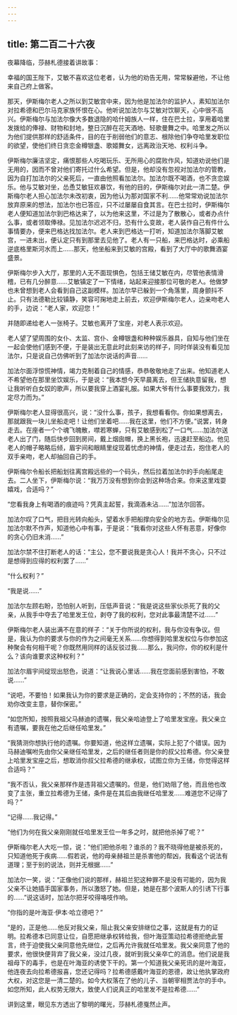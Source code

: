 ```yaml
---
---
---
```

title: 第二百二十六夜
---






夜幕降临，莎赫札德接着讲故事：





幸福的国王陛下，艾敏不喜欢这位老者，认为他的劝告无用，常常躲避他，不让他来自己府上做客。

那天，伊斯梅尔老人之所以到艾敏宫中来，因为他是加法尔的监护人，素知加法尔对拉希德和巴尔马克家族怀恨在心。他听说加法尔与艾敏对饮聊天，心中很不高兴。伊斯梅尔与加法尔像大多数退隐的哈什姆族人一样，住在巴士拉，享用着哈里发拨给的俸禄、财物和封地，整日沉醉在花天酒地、轻歌曼舞之中。哈里发之所以为他们提供那样的舒适条件，目的在于削弱他们的意志、根除他们争夺哈里发职位的欲望，使他们终日贪恋金樽银盏、歌姬舞女，远离政治天地、权利斗争。

伊斯梅尔廉洁坚定，痛恨那些人吃喝玩乐、无所用心的腐败作风，知道劝说他们是无用的，因而不曾对他们寄托过什么希望。但是，他却没有忽视对加法尔的管教，因为自打加法尔的父亲死后，一直由他照看加法尔。加法尔既不喝酒，也不贪恋娱乐。他与艾敏对坐，怂恿艾敏狂欢暴饮，有他的目的，伊斯梅尔对此一清二楚。伊斯梅尔老人担心加法尔未改初衷，因为他认为那对国家不利……他常常劝说加法尔放弃原来的想法，加法尔也已答应，只不过屡屡自食其言。在巴士拉时，伊斯梅尔老人便知道加法尔到巴格达来了，以为他来这里，不过是为了散散心，或者办点什么事，或者领取俸禄。见加法尔迟迟不归，恐有什么变故，老人装作自己有件什么事情要办，便来巴格达找加法尔。老人来到巴格达一打听，知道加法尔落脚艾敏宫，一进未出，便认定只有到那里去见他了。老人有一只船，来巴格达时，必乘船逆底格里斯河水而上……那天，他坐船来到艾敏的宫殿，看到了大厅中的歌舞酒宴盛景。

伊斯梅尔步入大厅，那里的人无不面现惧色，包括王储艾敏在内，尽管他表情滑稽，已有几分醉意……艾敏镇定了一下情绪，站起来迎接那位可敬的老人。他做梦也未曾想到老人会看到自己这副模样。加法尔早已躲到一个角落里，周身颤抖不止。只有法德勒比较镇静，笑容可掬地走上前去，欢迎伊斯梅尔老人，边亲吻老人的手，边说：“老人家，欢迎您！”

并随即递给老人一张椅子。艾敏也离开了宝座，对老人表示欢迎。

老人望了望周围的女仆、太监、宫仆、金樽银盏和种种娱乐器具，自知与他们坐在一起会使他们感到不便，于是装出无意此时此刻来访的样子，同时佯装没有看见加法尔，只是说自己仿佛听到了加法尔说话的声音……

加法尔面浮惊慌神情，竭力克制着自己的情感，恭恭敬敬地走了出来。他知道老人不希望他在那里坐饮娱乐，于是说：“我本想今天早晨离去，但王储执意留我，想让我听听白女奴的歌声，所以要我穿上酒宴礼服。如果大爷有什么事要我效力，我定尽力而为。”

伊斯梅尔老人显得很高兴，说：“没什么事，孩子，我想看看你。你如果想离去，那就跟我一块儿坐船走吧！让他们坐着吧……我在这里，他们不方便。”说罢，转身走去。在座者一个个魂飞魄散，噤若寒蝉，只有艾敏感到松了一口气……加法尔送老人出了门，随后快步回到房间，戴上烟囱帽，换上黑长袍，迅速赶至船边。他见老人的帽子略略后倾，眉宇间和眼睛里绽现着忧虑的神情，便走过去，抱住老人的双手亲吻，老人却抽回自己的手。

伊斯梅尔令船长把船划往离宫殿远些的一个码头，然后拉着加法尔的手向船尾走去。二人坐下，伊斯梅尔说：“我万万没有想到你会到这种场合来。你来这里戏耍嬉戏，合适吗？”

“您看我身上有喝酒的痕迹吗？凭真主起誓，我滴酒未沾……”加法尔回答。

加法尔叹了口气，把目光转向船头，望着水手把船撑向安全的地方去。伊斯梅尔见加法尔默不作声，知道他心中有事，于是说：“我看你对这些人怀有恶意，好像你的贪心仍旧未消……”

加法尔禁不住打断老人的话：“主公，您不要说我是贪心人！我并不贪心，只不过是想得到应得的权利罢了……”

“什么权利？”

“我是说……”

加法尔左顾右盼，恐怕别人听到，压低声音说：“我是说这些家伙杀死了我的父亲，从我手中夺去了哈里发王位，剥夺了我的权利，您对此事最清楚不过……”

伊斯梅尔老人装出满不在意的样子：“关于你所说的权利，我与你没有争议。但是，我认为你的要求与你的作为之间毫无关系……你想得到哈里发权位与你参加这种聚会有何相干呢？你既然用同样的话反驳过我……那么，我问你，你的权利是什么？该向谁要求这种权利？”

加法尔眉宇间绽现出怒色，说道：“让我说心里话……我在您面前感到害怕，不敢说……”

“说吧，不要怕！如果我认为你的要求是正确的，定会支持你的；不然的话，我会劝你改变主意，替你保密。”

“如您所知，按照我祖父马赫迪的遗嘱，我父亲哈迪登上了哈里发宝座。我父亲立有遗嘱，要我在他之后继任哈里发。”

“我猜测你想执行他的遗嘱。你要知道，他这样立遗嘱，实际上犯了个错误。因为马赫迪嘱咐先由你父亲继任哈里发，之后的继任者则是你的叔父拉希德。你父亲登上哈里发宝座之后，想取消你叔父拉希德的继承权，试图立你为王储，你觉得这样合适吗？”

“我不否认，我父亲那样作是违背祖父遗嘱的。但是，他们劝阻了他，而且他也改变了主张，重立拉希德为王储，条件是在其后由我继任哈里发……难道您不记得了吗？”

“记得……我记得。”

“他们为何在我父亲刚刚就任哈里发王位一年多之时，就把他杀掉了呢？”

伊斯梅尔老人大吃一惊，说：“他们把他杀啦？谁杀的？我不晓得他是被杀死的，只知道他死于疾病……假若说，他的母亲赫祖兰是杀害他的帮凶，我看这个说法有道理；至于别的说法，则并无根据……”

加法尔一笑，说：“正像他们说的那样，赫祖兰犯这种罪不是没有可能的，因为我父亲不让她插手国家事务，所以激怒了她。但是，她是在那个波斯人的引诱下行事的……”说这话时，加法尔把牙咬得咯吱作响。

“你指的是叶海亚·伊本·哈立德吧？”

“是的，正是他……他反对我父亲，阻止我父亲安排继位之事，这就是有力的证明。拉希德本已同意让位，自愿把继承权转给我，但叶海亚策动拉希德拒绝此誓言，终于迫使我父亲同意他先继位，之后再允许我就任哈里发。我父亲同意了他的要求，他很快便背弃了我父亲，没过几夜，就听到我父亲卒亡的消息。他们说是我祖母下的毒手，也是在叶海亚的诱使下干的。第一个知道我父亲死讯的是叶海亚，他连夜去向拉希德报喜，您还记得吗？拉希德感戴叶海亚的恩德，故让他执掌政府大权，对这您是一清二楚的。如今大权落在了他的儿子、当朝宰相贾法尔的手中。如您所知，此人权势无限大，致使人们说真正的哈里发不是拉希德……”





讲到这里，眼见东方透出了黎明的曙光，莎赫札德戛然止声。